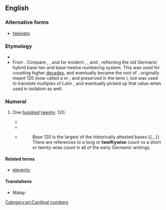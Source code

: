 ==English==

===Alternative forms===
* [[twelvety]]

===Etymology===
* {{suffix|twelve|ty}}
* From {{etyl|ang|en}} {{term|hundtwelftig|lang=ang}}. Compare {{term|hundseofontig|lang=ang}}, {{term|hundeahtatig|lang=ang}}, {{term|hundnigontig|lang=ang}} and {{term|hundteontig|hundtēontig|lang=ang}} for modern {{term|seventy|lang=en}}, {{term|eighty|lang=en}}, {{term|ninety|lang=en}} and {{term|hundred|lang=en}}, reflecting the old Germanic hybrid base-ten and base-twelve numbering system. This {{term|hund|lang=ang}} was used for counting higher [[decade]]s, and eventually became the root of {{term|hundred|lang=en}}. {{term|hund|Hund|lang=ang}} originally meant 120 (now called a {{term|long hundred|lang=en}} or {{term|great hundred|lang=en}}, and preserved in the term {{term|hundredweight|lang=en}}), but was used to translate multiples of Latin {{term|centum||100|lang=la}}, and eventually picked up that value when used in isolation as well.

===Numeral===
{{head|en|numeral}}

# {{nonstandard}} One [[hundred]] [[twenty]]; 120.
#* {{quote-book
|title=Arithmetic, Oral and Written
|author=Thomas H. Palmer
|page=36
|year=1854
|passage=Thirty-six from a hundred and twenty-nine? ['''twelvety'''-nine.]}}
#* {{quote-book
|title=Report and Proceedings of the Convention
|page=1
|author=International Ladies' Garment Workers' Union
|year=1922
|passage=The '''twelfty-six''' [126] weeks' strike taught us the value of being organized}}
#* {{rfdate}} {{cite web
| last =Krieger
| first =Wendy
| url =http://www.geocities.com/os2fan2/gloss/pttwelfty.html
| title =Twelfty for Decimal-Users
| accessdate =2008-09-15}}
#*: Base 120 is the largest of the historically attested bases {{...}} There are references to a long  or '''twelftywise''' count vs a short or teenty-wise count in all of the early Germanic writings.

====Related terms====
* [[eleventy]]

====Translations====
{{trans-top|one hundred twenty}}
* Malay: {{t-|ms|seratus dua puluh}}
{{trans-mid}}
{{trans-bottom}}

[[Category:en:Cardinal numbers]]